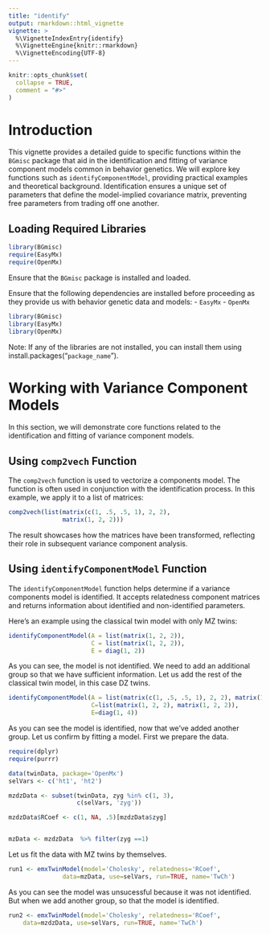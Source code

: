 ```yaml
---
title: "identify"
output: rmarkdown::html_vignette
vignette: >
  %\VignetteIndexEntry{identify}
  %\VignetteEngine{knitr::rmarkdown}
  %\VignetteEncoding{UTF-8}
---
```


```r
knitr::opts_chunk$set(
  collapse = TRUE,
  comment = "#>"
)
```


# Introduction

This vignette provides a detailed guide to specific functions within the `BGmisc` package that aid in the identification and fitting of variance component models common in behavior genetics. We will explore key functions such as `identifyComponentModel`, providing practical examples and theoretical background. Identification ensures a unique set of parameters that define the model-implied covariance matrix, preventing free parameters from trading off one another.

## Loading Required Libraries

```r
library(BGmisc)
require(EasyMx)
require(OpenMx)
```

Ensure that the `BGmisc` package is installed and loaded.

Ensure that the following dependencies are installed before proceeding as they provide us with behavior genetic data and models:
- `EasyMx`
- `OpenMx`

```r
library(BGmisc)
library(EasyMx)
library(OpenMx)
```

Note: If any of the libraries are not installed, you can install them using install.packages("`package_name`").

# Working with Variance Component Models

In this section, we will demonstrate core functions related to the identification and fitting of variance component models.

## Using `comp2vech` Function

The `comp2vech` function is used to vectorize a components model. The function is often used in conjunction with the identification process. In this example, we apply it to a list of matrices:


```r
comp2vech(list(matrix(c(1, .5, .5, 1), 2, 2), 
               matrix(1, 2, 2)))
```

The result showcases how the matrices have been transformed, reflecting their role in subsequent variance component analysis.

## Using `identifyComponentModel` Function

The `identifyComponentModel` function helps determine if a variance components model is identified. It accepts relatedness component matrices and returns information about identified and non-identified parameters. 

Here's an example using the classical twin model with only MZ twins:
```r
identifyComponentModel(A = list(matrix(1, 2, 2)), 
                       C = list(matrix(1, 2, 2)), 
                       E = diag(1, 2))
```
As you can see, the model is not identified. We need to add an additional group so that we have sufficient information. Let us add the rest of the classical twin model, in this case DZ twins.

```r
identifyComponentModel(A = list(matrix(c(1, .5, .5, 1), 2, 2), matrix(1, 2, 2)), 
                       C=list(matrix(1, 2, 2), matrix(1, 2, 2)),
                       E=diag(1, 4))
```

As you can see the model is identified, now that we've added another group. Let us confirm by fitting a model. First we prepare the data.

```r
require(dplyr)
require(purrr)

data(twinData, package='OpenMx')
selVars <- c('ht1', 'ht2')

mzdzData <- subset(twinData, zyg %in% c(1, 3), 
                   c(selVars, 'zyg'))

mzdzData$RCoef <- c(1, NA, .5)[mzdzData$zyg]


mzData <- mzdzData  %>% filter(zyg ==1)

```

Let us fit the data with MZ twins by themselves. 

```r

run1 <- emxTwinModel(model='Cholesky', relatedness='RCoef',
               data=mzData, use=selVars, run=TRUE, name='TwCh')

```

As you can see the model was unsucessful because it was not identified. But when we add another group, so that the model is identified.

```r
run2 <- emxTwinModel(model='Cholesky', relatedness='RCoef',
	data=mzdzData, use=selVars, run=TRUE, name='TwCh')

```
